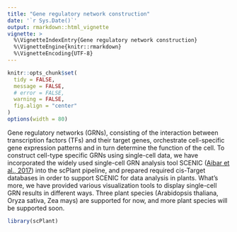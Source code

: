```yaml
---
title: "Gene regulatory network construction"
date: '`r Sys.Date()`'
output: rmarkdown::html_vignette
vignette: >
  %\VignetteIndexEntry{Gene regulatory network construction}
  %\VignetteEngine{knitr::rmarkdown}
  %\VignetteEncoding{UTF-8}
---
```


```r
knitr::opts_chunk$set(
  tidy = FALSE,
  message = FALSE,
  # error = FALSE,
  warning = FALSE,
  fig.align = "center"
)
options(width = 80)
```

Gene regulatory networks (GRNs), consisting of the interaction between transcription factors (TFs) and their target genes, orchestrate cell-specific gene expression patterns and in turn determine the function of the cell. To construct cell-type specific GRNs using single-cell data, we have incorporated the widely used single-cell GRN analysis tool SCENIC ([Aibar et al., 2017](https://www.nature.com/articles/nmeth.4463)) into the scPlant pipeline, and prepared required cis-Target databases in order to support SCENIC for data analysis in plants. What's more, we have provided various visualization tools to display single-cell GRN results in different ways. Three plant species (Arabidopsis thaliana, Oryza sativa, Zea mays) are supported for now, and more plant species will be supported soon.

```r
library(scPlant)
```




